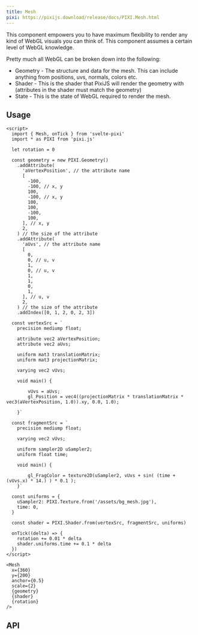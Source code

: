 ```yaml
---
title: Mesh
pixi: https://pixijs.download/release/docs/PIXI.Mesh.html
---
```



This component empowers you to have maximum flexibility to render any kind of WebGL visuals you can think of. This component assumes a certain level of WebGL knowledge.

Pretty much all WebGL can be broken down into the following:

- Geometry - The structure and data for the mesh. This can include anything from positions, uvs, normals, colors etc.
- Shader - This is the shader that PixiJS will render the geometry with (attributes in the shader must match the geometry)
- State - This is the state of WebGL required to render the mesh.

## Usage

```svelte live
<script>
  import { Mesh, onTick } from 'svelte-pixi'
  import * as PIXI from 'pixi.js'

  let rotation = 0

  const geometry = new PIXI.Geometry()
    .addAttribute(
      'aVertexPosition', // the attribute name
      [
        -100,
        -100, // x, y
        100,
        -100, // x, y
        100,
        100,
        -100,
        100,
      ], // x, y
      2,
    ) // the size of the attribute
    .addAttribute(
      'aUvs', // the attribute name
      [
        0,
        0, // u, v
        1,
        0, // u, v
        1,
        1,
        0,
        1,
      ], // u, v
      2,
    ) // the size of the attribute
    .addIndex([0, 1, 2, 0, 2, 3])

  const vertexSrc = `
    precision mediump float;

    attribute vec2 aVertexPosition;
    attribute vec2 aUvs;

    uniform mat3 translationMatrix;
    uniform mat3 projectionMatrix;

    varying vec2 vUvs;

    void main() {

        vUvs = aUvs;
        gl_Position = vec4((projectionMatrix * translationMatrix * vec3(aVertexPosition, 1.0)).xy, 0.0, 1.0);

    }`

  const fragmentSrc = `
    precision mediump float;

    varying vec2 vUvs;

    uniform sampler2D uSampler2;
    uniform float time;

    void main() {

        gl_FragColor = texture2D(uSampler2, vUvs + sin( (time + (vUvs.x) * 14.) ) * 0.1 );
    }`

  const uniforms = {
    uSampler2: PIXI.Texture.from('/assets/bg_mesh.jpg'),
    time: 0,
  }

  const shader = PIXI.Shader.from(vertexSrc, fragmentSrc, uniforms)

  onTick((delta) => {
    rotation += 0.01 * delta
    shader.uniforms.time += 0.1 * delta
  })
</script>

<Mesh 
  x={360} 
  y={200} 
  anchor={0.5} 
  scale={2} 
  {geometry} 
  {shader} 
  {rotation} 
/>
```

## API

<ComponentAPI component="Mesh.svelte" />
